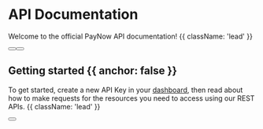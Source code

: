 
# API Documentation

Welcome to the official PayNow API documentation! {{ className: 'lead' }}

<div className="not-prose mb-16 mt-6 flex gap-3">
  <Button href="/quickstart" arrow="right" children="Quickstart" />
  <Button href="/authentication" variant="outline" children="Authentication" />
</div>

## Getting started {{ anchor: false }}

To get started, create a new API Key in your [dashboard](https://paynow.gg/dashboard/api-keys), then read about how to make requests for the resources you need to access using our REST APIs. {{ className: 'lead' }}

<div className="not-prose">
  <Button
    href="/authentication"
    variant="text"
    arrow="right"
    children="Get your API key"
  />
</div>

